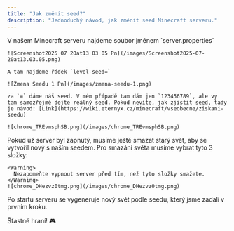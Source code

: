 ```yaml
---
title: "Jak změnit seed?"
description: "Jednoduchý návod, jak změnit seed Minecraft serveru."
---
```


<Steps>
  <Step title="Úprava server.properties">
    V našem Minecraft serveru najdeme soubor jménem `server.properties`

    ![Screenshot2025 07 20at13 03 05 Pn](/images/Screenshot2025-07-20at13.03.05.png)

    A tam najdeme řádek `level-seed=`

    ![Zmena Seedu 1 Pn](/images/zmena-seedu-1.png)

    za `=` dáme náš seed. V mém případě tam dám jen `123456789`, ale vy tam samozřejmě dejte reálný seed. Pokud nevíte, jak zjistit seed, tady je návod: [Link](https://wiki.eternyx.cz/minecraft/vseobecne/ziskani-seedu)

    ![chrome_TREvmsphSB.png](/images/chrome_TREvmsphSB.png)
  </Step>
  <Step title="Smazání světů">
    Pokud už server byl zapnutý, musíme ještě smazat starý svět, aby se vytvořil nový s naším seedem. Pro smazání světa musíme vybrat tyto 3 složky: 

    <Warning>
      Nezapomeňte vypnout server před tím, než tyto složky smažete.
    </Warning>
    ![chrome_DHezvz0tmg.png](/images/chrome_DHezvz0tmg.png)
  </Step>
  <Step title="Hotovo">
    Po startu serveru se vygeneruje nový svět podle seedu, který jsme zadali v prvním kroku.
  </Step>
</Steps>

Šťastné hraní! 🎮